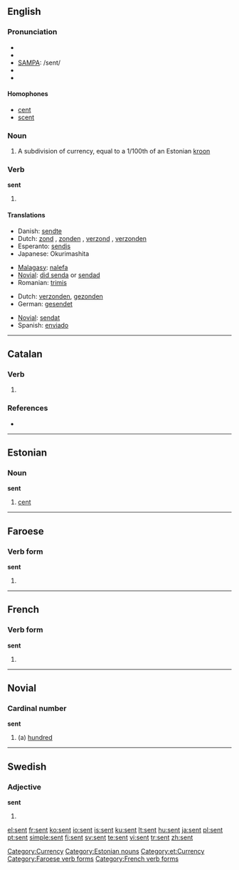 ==English==

{{rank|themselves|half|certain|269|sent|keep|myself|morning}}

===Pronunciation===
* {{enPR|/sĕnt/}}
* {{IPA|/sɛn̩t/}}
* [[w:SAMPA|SAMPA]]: /sent/
* {{audio|en-us-sent.ogg|Audio (US)}}
* {{rhymes|ɛnt}}

====Homophones====
* [[cent]]
* [[scent]]

===Noun===
{{en-noun|senti}}

# A subdivision of currency, equal to a 1/100th of an Estonian [[kroon]]

===Verb===
'''sent'''

# {{past of|[[send]]}}

====Translations====
{{trans-top|simple past of "to send"}}
* Danish: [[sendte]]
* Dutch: [[zond]] {{s}}, [[zonden]] {{p}}, [[verzond]] {{s}}, [[verzonden]] {{p}}
* Esperanto: [[sendis]]
* Japanese: Okurimashita
{{trans-mid}}
* [[Malagasy]]: [[:mg:alefa|nalefa]]
* [[Novial]]: [[did senda]] or [[sendad]]
* Romanian: [[trimis]]
{{trans-bottom}}

{{trans-top|past participle of "to send"}}
* Dutch: [[verzonden]], [[gezonden]]
* German: [[gesendet]]
{{trans-mid}}
* [[Novial]]: [[sendat]]
* Spanish: [[enviado]]
{{trans-bottom}}

[[Category:Currency]]

----

==Catalan==

===Verb===
{{infl|ca|verb form|present participle||infinitive|ésser}}

# {{defn|Catalan}}

===References===
* {{R:IEC4}}

----

==Estonian==

===Noun===
'''sent'''

# [[cent]]

[[Category:Estonian nouns]]
[[Category:et:Currency]]

----

==Faroese==

===Verb form===
'''sent'''

# {{past participle of|[[senda]]|lang=Faroese}}

[[Category:Faroese verb forms]]

----

==French==

===Verb form===
'''sent'''

# {{form of|third-person singular indicative present|[[sentir]]}}

[[Category:French verb forms]]

----

==Novial==

===Cardinal number===
'''sent'''

# (a) [[hundred]]

----

==Swedish==

===Adjective===
'''sent'''

# {{form of|indefinite neuter singular|[[sen]]}}

[[el:sent]]
[[fr:sent]]
[[ko:sent]]
[[io:sent]]
[[is:sent]]
[[ku:sent]]
[[lt:sent]]
[[hu:sent]]
[[ja:sent]]
[[pl:sent]]
[[pt:sent]]
[[simple:sent]]
[[fi:sent]]
[[sv:sent]]
[[te:sent]]
[[vi:sent]]
[[tr:sent]]
[[zh:sent]]